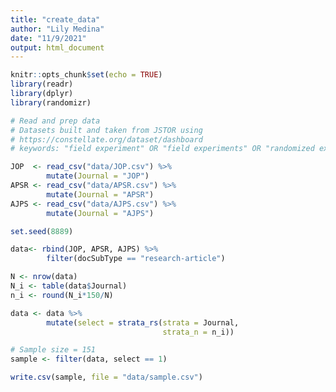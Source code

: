 ```yaml
---
title: "create_data"
author: "Lily Medina"
date: "11/9/2021"
output: html_document
---
```


```r
knitr::opts_chunk$set(echo = TRUE)
library(readr)
library(dplyr)
library(randomizr)


```


```r
# Read and prep data
# Datasets built and taken from JSTOR using
# https://constellate.org/dataset/dashboard
# keywords: "field experiment" OR "field experiments" OR "randomized experiment" OR "randomized experiments" OR "randomized control trial" OR  "randomized control trials" OR "Natural Experiment" OR "Natural Experiments"  OR "Regression Discontinuity"

JOP  <- read_csv("data/JOP.csv") %>%
        mutate(Journal = "JOP")
APSR <- read_csv("data/APSR.csv") %>%
        mutate(Journal = "APSR")
AJPS <- read_csv("data/AJPS.csv") %>%
        mutate(Journal = "AJPS")

set.seed(8889)

data<- rbind(JOP, APSR, AJPS) %>% 
        filter(docSubType == "research-article") 

N <- nrow(data)
N_i <- table(data$Journal)
n_i <- round(N_i*150/N)

data <- data %>%
        mutate(select = strata_rs(strata = Journal,
                                  strata_n = n_i))

# Sample size = 151
sample <- filter(data, select == 1) 

write.csv(sample, file = "data/sample.csv")
      
```






